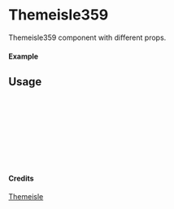 
<Meta of={Themeisle359} title="Themeisle/Themeisle359" />

# Themeisle359

Themeisle359 component with different props.

#### Example

<Canvas of={Themeisle359.Primary} />

## Usage

```ts
import { Themeisle359 } from "yadl-ui";

const Example = () => {
  return (
      <Themeisle359 />
  );
};

export default Example;
```

#### Credits
[Themeisle](https://themeisle.com/illustrations)
